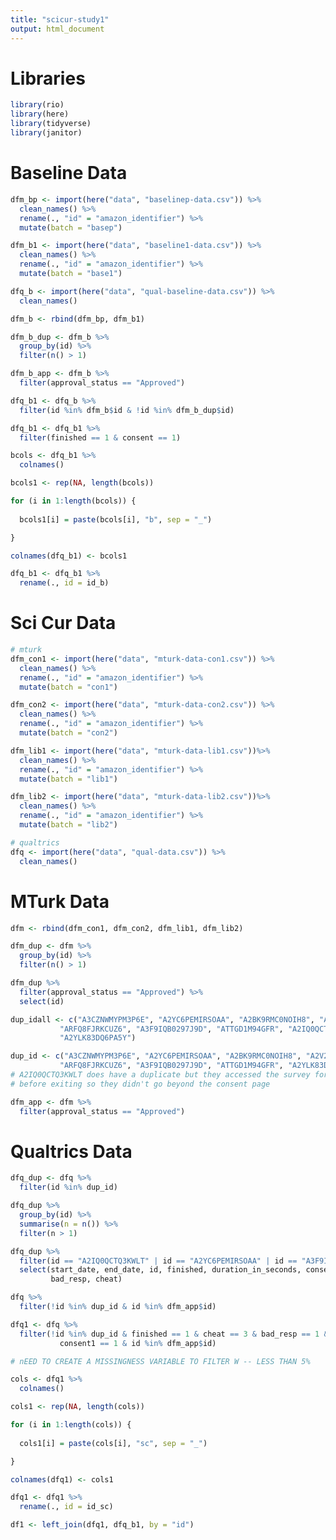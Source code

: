 ```yaml
---
title: "scicur-study1"
output: html_document
---
```


# Libraries
```r
library(rio)
library(here)
library(tidyverse)
library(janitor)
```

# Baseline Data
```r
dfm_bp <- import(here("data", "baselinep-data.csv")) %>% 
  clean_names() %>% 
  rename(., "id" = "amazon_identifier") %>% 
  mutate(batch = "basep")

dfm_b1 <- import(here("data", "baseline1-data.csv")) %>% 
  clean_names() %>% 
  rename(., "id" = "amazon_identifier") %>% 
  mutate(batch = "base1")

dfq_b <- import(here("data", "qual-baseline-data.csv")) %>% 
  clean_names()
```

```r
dfm_b <- rbind(dfm_bp, dfm_b1)
```

```r
dfm_b_dup <- dfm_b %>% 
  group_by(id) %>% 
  filter(n() > 1)

dfm_b_app <- dfm_b %>% 
  filter(approval_status == "Approved")
```

```r
dfq_b1 <- dfq_b %>% 
  filter(id %in% dfm_b$id & !id %in% dfm_b_dup$id)
```

```r
dfq_b1 <- dfq_b1 %>% 
  filter(finished == 1 & consent == 1)
```

```r
bcols <- dfq_b1 %>% 
  colnames()

bcols1 <- rep(NA, length(bcols))

for (i in 1:length(bcols)) {
  
  bcols1[i] = paste(bcols[i], "b", sep = "_")

}

colnames(dfq_b1) <- bcols1

dfq_b1 <- dfq_b1 %>% 
  rename(., id = id_b)
```

# Sci Cur Data
```r
# mturk
dfm_con1 <- import(here("data", "mturk-data-con1.csv")) %>% 
  clean_names() %>% 
  rename(., "id" = "amazon_identifier") %>% 
  mutate(batch = "con1")

dfm_con2 <- import(here("data", "mturk-data-con2.csv")) %>% 
  clean_names() %>% 
  rename(., "id" = "amazon_identifier") %>% 
  mutate(batch = "con2")

dfm_lib1 <- import(here("data", "mturk-data-lib1.csv"))%>% 
  clean_names() %>% 
  rename(., "id" = "amazon_identifier") %>% 
  mutate(batch = "lib1")

dfm_lib2 <- import(here("data", "mturk-data-lib2.csv"))%>% 
  clean_names() %>% 
  rename(., "id" = "amazon_identifier") %>% 
  mutate(batch = "lib2")

# qualtrics
dfq <- import(here("data", "qual-data.csv")) %>% 
  clean_names()
```

# MTurk Data
```r
dfm <- rbind(dfm_con1, dfm_con2, dfm_lib1, dfm_lib2)
```

```r
dfm_dup <- dfm %>% 
  group_by(id) %>% 
  filter(n() > 1)

dfm_dup %>% 
  filter(approval_status == "Approved") %>% 
  select(id)

dup_idall <- c("A3CZNWMYPM3P6E", "A2YC6PEMIRSOAA", "A2BK9RMC0NOIH8", "A2V27A9GZA1NR2",
           "ARFQ8FJRKCUZ6", "A3F9IQB0297J9D", "ATTGD1M94GFR", "A2IQ0QCTQ3KWLT",
           "A2YLK83DQ6PA5Y")

dup_id <- c("A3CZNWMYPM3P6E", "A2YC6PEMIRSOAA", "A2BK9RMC0NOIH8", "A2V27A9GZA1NR2",
           "ARFQ8FJRKCUZ6", "A3F9IQB0297J9D", "ATTGD1M94GFR", "A2YLK83DQ6PA5Y")
# A2IQ0QCTQ3KWLT does have a duplicate but they accessed the survey for 19s
# before exiting so they didn't go beyond the consent page
```

```r
dfm_app <- dfm %>% 
  filter(approval_status == "Approved")
```

# Qualtrics Data
```r
dfq_dup <- dfq %>% 
  filter(id %in% dup_id)

dfq_dup %>% 
  group_by(id) %>% 
  summarise(n = n()) %>% 
  filter(n > 1)

dfq_dup %>% 
  filter(id == "A2IQ0QCTQ3KWLT" | id == "A2YC6PEMIRSOAA" | id == "A3F9IQB0297J9D") %>% 
  select(start_date, end_date, id, finished, duration_in_seconds, consent1,
         bad_resp, cheat) 

dfq %>% 
  filter(!id %in% dup_id & id %in% dfm_app$id)
```

```r
dfq1 <- dfq %>% 
  filter(!id %in% dup_id & finished == 1 & cheat == 3 & bad_resp == 1 &
           consent1 == 1 & id %in% dfm_app$id)

# nEED TO CREATE A MISSINGNESS VARIABLE TO FILTER W -- LESS THAN 5%
```

```r
cols <- dfq1 %>% 
  colnames()

cols1 <- rep(NA, length(cols))

for (i in 1:length(cols)) {
  
  cols1[i] = paste(cols[i], "sc", sep = "_")

}

colnames(dfq1) <- cols1

dfq1 <- dfq1 %>% 
  rename(., id = id_sc)
```

```r
df1 <- left_join(dfq1, dfq_b1, by = "id")
```

